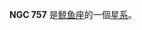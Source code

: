 {{NGCInfoBox|NGCID=NGC 757|發現者=Stone|發現日期=1886年-月-日|其他編號=NGC 731, MCG -2-5-73|曆元=J2000.0|赤經=1時54分55.9秒
|赤緯=-9°0'41"|星座=鲸鱼座|星體=星系|星等=12.1|表面亮度=13.3|藍等=13.1}}

'''NGC 757''' 是[[鲸鱼座|鲸鱼座]]的一個[[星系|星系]]。

{{NGCReference|757}}
{{Catalogs|NGC=757}}




{{Galaxy-stub}}